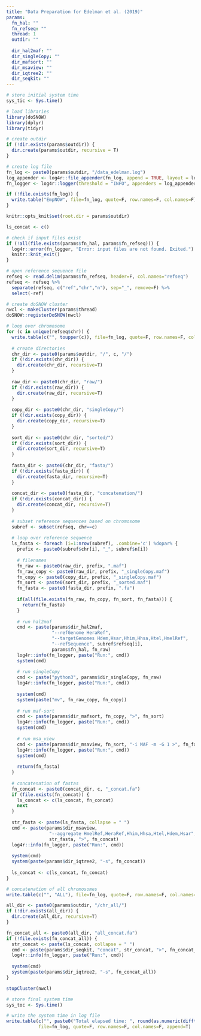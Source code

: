 ```yaml
---
title: "Data Preparation for Edelman et al. (2019)"
params:
  fn_hal: ""
  fn_refseq: ""
  thread: 1
  outdir: ""
  
  dir_hal2maf: ""
  dir_singleCopy: ""
  dir_mafsort: ""
  dir_msaview: ""
  dir_iqtree2: ""
  dir_seqkit: ""
---
```


```r
# store initial system time
sys_tic <- Sys.time()

# load libraries
library(doSNOW)
library(dplyr)
library(tidyr)

# create outdir
if (!dir.exists(params$outdir)) {
  dir.create(params$outdir, recursive = T)
}

# create log file
fn_log <- paste0(params$outdir, "/data_edelman.log")
log_appender <- log4r::file_appender(fn_log, append = TRUE, layout = log4r::default_log_layout())
fn_logger <- log4r::logger(threshold = "INFO", appenders = log_appender)

if (!file.exists(fn_log)) {
  write.table("EmpNOW", file=fn_log, quote=F, row.names=F, col.names=F)
}

knitr::opts_knit$set(root.dir = params$outdir)
```

```r
ls_concat <- c()

# check if input files exist
if (!all(file.exists(params$fn_hal, params$fn_refseq))) {
  log4r::error(fn_logger, "Error: input files are not found. Exited.")
  knitr::knit_exit()
}

# open reference sequence file
refseq <- read.delim(params$fn_refseq, header=F, col.names="refseq")
refseq <- refseq %>%
  separate(refseq, c("ref","chr","n"), sep="_", remove=F) %>%
  select(-ref)

# create doSNOW cluster
nwcl <- makeCluster(params$thread)
doSNOW::registerDoSNOW(nwcl)

# loop over chromosome
for (c in unique(refseq$chr)) {
  write.table(c("", toupper(c)), file=fn_log, quote=F, row.names=F, col.names=F)
  
  # create directories
  chr_dir <- paste0(params$outdir, "/", c, "/")
  if (!dir.exists(chr_dir)) {
    dir.create(chr_dir, recursive=T)
  }
  
  raw_dir <- paste0(chr_dir, "raw/")
  if (!dir.exists(raw_dir)) {
    dir.create(raw_dir, recursive=T)
  }
  
  copy_dir <- paste0(chr_dir, "singleCopy/")
  if (!dir.exists(copy_dir)) {
    dir.create(copy_dir, recursive=T)
  }
  
  sort_dir <- paste0(chr_dir, "sorted/")
  if (!dir.exists(sort_dir)) {
    dir.create(sort_dir, recursive=T)
  }
  
  fasta_dir <- paste0(chr_dir, "fasta/")
  if (!dir.exists(fasta_dir)) {
    dir.create(fasta_dir, recursive=T)
  }
  
  concat_dir <- paste0(fasta_dir, "concatenation/")
  if (!dir.exists(concat_dir)) {
    dir.create(concat_dir, recursive=T)
  }
  
  # subset reference sequences based on chromosome
  subref <- subset(refseq, chr==c)
  
  # loop over reference sequence
  ls_fasta <- foreach (i=1:nrow(subref), .combine='c') %dopar% {
    prefix <- paste0(subref$chr[i], "_", subref$n[i])
    
    # filenames
    fn_raw <- paste0(raw_dir, prefix, ".maf")
    fn_raw_copy <- paste0(raw_dir, prefix, "_singleCopy.maf")
    fn_copy <- paste0(copy_dir, prefix, "_singleCopy.maf")
    fn_sort <- paste0(sort_dir, prefix, "_sorted.maf")
    fn_fasta <- paste0(fasta_dir, prefix, ".fa")
    
    if(all(file.exists(fn_raw, fn_copy, fn_sort, fn_fasta))) {
      return(fn_fasta)
    }
    
    # run hal2maf
    cmd <- paste(params$dir_hal2maf,
                 "--refGenome HeraRef",
                 "--targetGenomes Hdem,Hsar,Hhim,Hhsa,Htel,HmelRef",
                 "--refSequence", subref$refseq[i],
                 params$fn_hal, fn_raw)
    log4r::info(fn_logger, paste("Run:", cmd))
    system(cmd)
    
    # run singleCopy
    cmd <- paste("python3", params$dir_singleCopy, fn_raw)
    log4r::info(fn_logger, paste("Run:", cmd))
    
    system(cmd)
    system(paste("mv", fn_raw_copy, fn_copy))
    
    # run maf-sort
    cmd <- paste(params$dir_mafsort, fn_copy, ">", fn_sort)
    log4r::info(fn_logger, paste("Run:", cmd))
    system(cmd)
    
    # run msa_view
    cmd <- paste(params$dir_msaview, fn_sort, "-i MAF -m -G 1 >", fn_fasta)
    log4r::info(fn_logger, paste("Run:", cmd))
    system(cmd)
    
    return(fn_fasta)
  }
  
  # concatenation of fastas
  fn_concat <- paste0(concat_dir, c, "_concat.fa")
  if (file.exists(fn_concat)) {
    ls_concat <- c(ls_concat, fn_concat)
    next
  }
  
  str_fasta <- paste(ls_fasta, collapse = " ")
  cmd <- paste(params$dir_msaview,
                "--aggregate HmelRef,HeraRef,Hhim,Hhsa,Htel,Hdem,Hsar",
                str_fasta, ">", fn_concat)
  log4r::info(fn_logger, paste("Run:", cmd))
  
  system(cmd)
  system(paste(params$dir_iqtree2, "-s", fn_concat))
  
  ls_concat <- c(ls_concat, fn_concat)
}

# concatenation of all chromosomes
write.table(c("", "ALL"), file=fn_log, quote=F, row.names=F, col.names=F)

all_dir <- paste0(params$outdir, "/chr_all/")
if (!dir.exists(all_dir)) {
  dir.create(all_dir, recursive=T)
}

fn_concat_all <- paste0(all_dir, "all_concat.fa")
if (!file.exists(fn_concat_all)) {
  str_concat <- paste(ls_concat, collapse = " ")
  cmd <- paste(params$dir_seqkit, "concat", str_concat, ">", fn_concat_all)
  log4r::info(fn_logger, paste("Run:", cmd))
  
  system(cmd)
  system(paste(params$dir_iqtree2, "-s", fn_concat_all))
}

stopCluster(nwcl)
```

```r
# store final system time
sys_toc <- Sys.time()

# write the system time in log file
write.table(c("", paste0("Total elapsed time: ", round(as.numeric(difftime(sys_toc, sys_tic, units = "mins")), 3), " mins")),
            file=fn_log, quote=F, row.names=F, col.names=F, append=T)
```